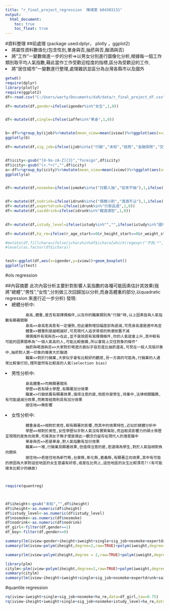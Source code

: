 ```yaml
---
title: "r_final_project_regression  陳靖雯 b04303131"
output:
  html_document:
    toc: true
    toc_float: true
---
```

#資料整理
##前處理
(package used:dplyr， plotly ，ggplot2)
<li>將屬性資料數值化(包含性別,單身與否,抽菸與否,酗酒與否)</li>
<li>將"工作"一變數做進一步的分析=>以男女分別進行圖像化分析,根據每一個工作類別取平均人氣指數,藉此當作工作受歡迎程度的指標,區分為受歡迎的工作,</li>
<li>將"居住城市"一變數進行整理,處理雜訊並區分為台灣各縣市以及國外</li>




```r
getwd()
require(dplyr)
library(plotly)
require(ggplot2)
df<-read.csv("C:/Users/warty/Documents/dsR/data/r_final_project_df.csv")

df<-mutate(df,gender=ifelse(igender%in%"女生",1,0))


df<-mutate(df,single=ifelse(iaffe%in%"單身",1,0))


b<-df%>%group_by(ijob)%>%mutate(mean_view=mean(iview))%>%ggplot(aes(x=ijob,y=mean_view))+geom_bar(stat="identity",size=9)+facet_wrap(~igender)
ggplotly(b)
```


```r
df<-mutate(df,sig_job=ifelse(ijob%in%c("行銷","未知","經商","金融保險","交通/運輸","房地產","軍警"),1,0))  


df$icity<-gsub("[0-9a-zA-Z]{3}","foreign",df$icity)
df$icity<-gsub("(<.*>)","",df$icity)
a<-df%>%group_by(icity)%>%mutate(mean_view=mean(iview))%>%ggplot(aes(x=icity,y=mean_view))+geom_bar(stat="identity",width=.7)+facet_wrap(~igender)
ggplotly(a)


df<-mutate(df,nosmoke=ifelse(ismoke%in%c("討厭人抽","從來不抽"),1,ifelse(ismoke%in%"","",0)))


df<-mutate(df,nodrink=ifelse(idrunk%in%c("偶爾小酌","滴酒不沾"),1,ifelse(idrunk%in%c("酒量很好","應酬交際"),0,"")))
df<-mutate(df,expertdrunk=ifelse(idrunk%in%"行家品酒",1,0))
df<-mutate(df,saiddrink=ifelse(idrunk%in%"藉酒澆愁",1,0))

 
df<-mutate(df,istudy_level=ifelse(istudy%in%"","",ifelse(istudy%in%"國中以下",1,ifelse(istudy%in%"國中",2,ifelse(istudy%in%"高中/職",3,ifelse(istudy%in%"大學/學院",4,ifelse(istudy%in%"碩士",5,6)))))))

df<-mutate(df,ha_re=ifelse(r_age_start==0&r_height_start==0&r_weight_start==0&rstudy%in%c("","不拘","無"),0,1))

#mutate(df,fillchara=ifelse(ichara%in%df$ichara[which(regexpr("不拘.*",df$ichara))],0,1))
#levels(as.factor(df$ichara))


test<-ggplot(df,aes(x=igender,y=iview))+geom_boxplot()
ggplotly(test)
```
#ols regression

##內容摘要
此次內容分析主要針對影響人氣指數的各種可能因素估計其效果(我將"總體","男性","女性",分別做三次回歸加以分析,而身高體重的部分,以quadratic regression 來進行近一步分析)
發現:
<li>總體分析中:</li>
             身高,體重,是否有寫擇偶條件,以及你的職業類別為"行銷"時,以上因素皆與人氣指數有顯著關聯
             身高=>身高愈高愈有一定優勢,但此優勢增加幅度卻為遞減,可見身高還是適中為宜
             體重=>體重則是越輕越好,可見現代人追求骨感的熱潮依舊不減
             擇偶條件有寫與否=>在此,並不是說若有寫擇偶條件,你的人氣就會上升,其中較有可能的因果關希為"一個人氣高的人,可能比較傲嬌,所以會寫上交往對象的條件"
             抽菸與喝酒與否=>大家對於喝酒方面似乎容忍度比抽菸還高,可見在一般人克版印象中,抽菸對人第一印象的傷害大於酗酒
             職業=>對於行銷業,大家似乎會有比較好的觀感,另一方面的可能為,行銷業的人通常比較會打扮,理所當然有比較高的人氣(selection bias)
<li>男性分析中:</li>
             身高體重=>均無顯著關系
             學歷=>若有碩士學歷,有顯著加分效果
             職業=>行銷依舊有顯著效果,值得注意的是,倘若你是學生,待業中,法律相關職務,有可能遽減分效果,而教育經商則具有加分效果
             居住地=>無影響
<li>女性分析中:</li>
             體重身高=>相對於男性,較有顯著的影響,而其中的效果特性,近似於總體分析中
             學歷=>相對於男性,女性學歷似乎對人氣沒有實質幫助,而且較具影響力的碩士學歷呈現現的是負向效果,可推測女子無才便是德此一觀念仍留存在現代人的潛意識中
             單身與否=>若是單身,對人氣指數有加分效果
             職業=>一樣,行銷業具顯著效果,但值得注意的是,若選填為學生,對於人氣指相對負向關係
             居住地=>若居住地為新竹縣,台東縣,彰化縣,嘉義縣,有顯著正向效果,其中有可能的原因為大家對這些地區的女生普遍有好感,或是在比例上,這些地區的女生比較漂亮?!(有可能樣本比較少的緣故)
             
             



```r

require(quantreg)



df$iheight<-gsub("未知","",df$iheight)
df$iheight<-as.numeric(df$iheight)
df$istudy_level<-as.numeric(df$istudy_level)
df$nosmoke<-as.numeric(df$nosmoke)
df$nodrink<-as.numeric(df$nodrink)
df_girl<-filter(df,gender==1)
df_boy<-filter(df,gender==0)

summary(lm(iview~gender+iheight+iweight+single+sig_job+nosmoke+expertdrunk+saiddrink+nodrink+istudy_level+ha_re,df))
summary(lm(iview~polym(iheight,degree=2,raw=TRUE)+polym(iweight,degree=2,raw=TRUE)+single+sig_job+factor(ijob)+factor(istudy)+factor(icity)+nosmoke+expertdrunk+saiddrink+nodrink+istudy_level+ha_re,df_girl))

summary(lm(iview~polym(iheight,degree = 2,raw=TRUE)+polym(iweight,degree=2,raw=TRUE)+single+sig_job+factor(ijob)+factor(istudy)+factor(icity)+nosmoke+expertdrunk+saiddrink+nodrink+istudy_level+ha_re,df_boy))

library(plm)
citylm<-plm(iview~polym(iheight,degree=2,raw=TRUE)+polym(iweight,degree=2,raw=TRUE)+single+sig_job+factor(ijob)+nosmoke+factor(istudy)+expertdrunk+saiddrink+nodrink+istudy_level+ha_re+factor(icity),data=df,model="pooling")
summary(citylm)
summary(lm(iview~iheight+iweight+single+sig_job+nosmoke+expertdrunk+saiddrink+nodrink+istudy_level+ha_re,df))
```

#quantile regression
```r
rq(iview~iweight+single+sig_job+nosmoke+ha_re,data=df_girl,tau=0.75)
rq(iview~iheight+iweight+single+sig_job+nosmoke+istudy_level+ha_re,data=df_boy,tau=0.75)

```
